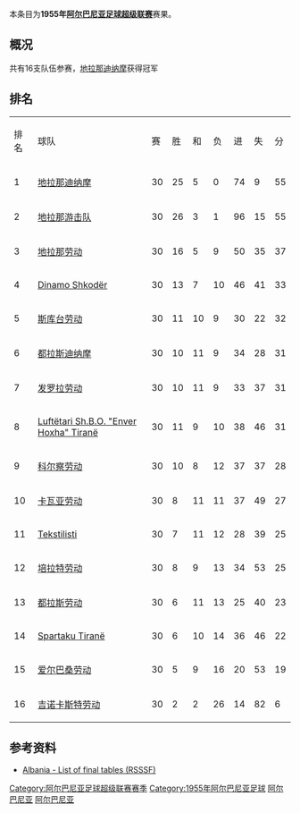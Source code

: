 {{Infobox football league season
| competition                = [[阿尔巴尼亚足球超级联赛|阿尔巴尼亚足球超级联赛]]
| season                     = 1955年
| winners                    = [[地拉那迪纳摩|地拉那迪纳摩]]
| prevseason                 = [[1954年阿尔巴尼亚足球超级联赛|1954年]]
| nextseason                 = [[1956年阿尔巴尼亚足球超级联赛|1956年]]
}}
本条目为'''1955年[[阿尔巴尼亚足球超级联赛|阿尔巴尼亚足球超级联赛]]'''赛果。

==概况==
共有16支队伍参赛，[[地拉那迪纳摩|地拉那迪纳摩]]获得冠军

==排名==
{| class="wikitable" style="text-align: center;"
|排名||球队||赛||胜||和||负||进||失||分
|-
|1||[[地拉那迪纳摩|地拉那迪纳摩]]||30||25||5||0||74||9||55
|-
|2||[[地拉那游击队足球俱乐部|地拉那游击队]]||30||26||3||1||96||15||55
|-
|3||[[地拉那足球俱乐部|地拉那劳动]]||30||16||5||9||50||35||37
|-
|4||[[Dinamo_Shkodër|Dinamo Shkodër]]||30||13||7||10||46||41||33
|-
|5||[[维拉斯尼亚足球俱乐部|斯库台劳动]]||30||11||10||9||30||22||32
|-
|6||[[图达都拉斯体育俱乐部|都拉斯迪纳摩]]||30||10||11||9||34||28||31
|-
|7||[[法拿莫达利体育俱乐部|发罗拉劳动]]||30||10||11||9||33||37||31
|-
|8||[[Shkolla_e_Bashkuar|Luftëtari Sh.B.O. "Enver Hoxha" Tiranë]]||30||11||9||10||38||46||31
|-
|9||[[科尔察足球俱乐部|科尔察劳动]]||30||10||8||12||37||37||28
|-
|10||[[卡瓦亚贝萨体育俱乐部|卡瓦亚劳动]]||30||8||11||11||37||49||27
|-
|11||[[Tekstilisti|Tekstilisti]]||30||7||11||12||28||39||25
|-
|12||[[汤玛利足球俱乐部|培拉特劳动]]||30||8||9||13||34||53||25
|-
|13||[[图达都拉斯体育俱乐部|都拉斯劳动]]||30||6||11||13||25||40||23
|-
|14||[[Spartaku_Tiranë|Spartaku Tiranë]]||30||6||10||14||36||46||22
|-
|15||[[爱尔巴桑尼足球俱乐部|爱尔巴桑劳动]]||30||5||9||16||20||53||19
|-
|16||[[吉诺卡斯特足球俱乐部|吉诺卡斯特劳动]]||30||2||2||26||14||82||6
|}

==参考资料==
*[http://www.giovanniarmillotta.it/albania/calcio/alba55.html Albania - List of final tables (RSSSF)]{{Wayback|url=http://www.giovanniarmillotta.it/albania/calcio/alba55.html |date=20200129153352 }}

{{Albanian Superliga Seasons}}
{{1954–55 in European Football (UEFA)}}
{{1955–56 in European Football (UEFA)}}

[[Category:阿尔巴尼亚足球超级联赛赛季|Category:阿尔巴尼亚足球超级联赛赛季]]
[[Category:1955年阿尔巴尼亚足球|Category:1955年阿尔巴尼亚足球]]
[[Category:1954年至1955年本土足球联赛|阿尔巴尼亚]]
[[Category:1955年至1956年本土足球联赛|阿尔巴尼亚]]